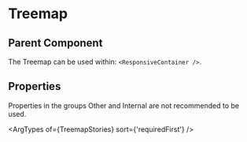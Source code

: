 
# Treemap

## Parent Component

The Treemap can be used within: `<ResponsiveContainer />`.

## Properties

Properties in the groups Other and Internal are not recommended to be used.

<ArgTypes of={TreemapStories} sort={'requiredFirst'} />

